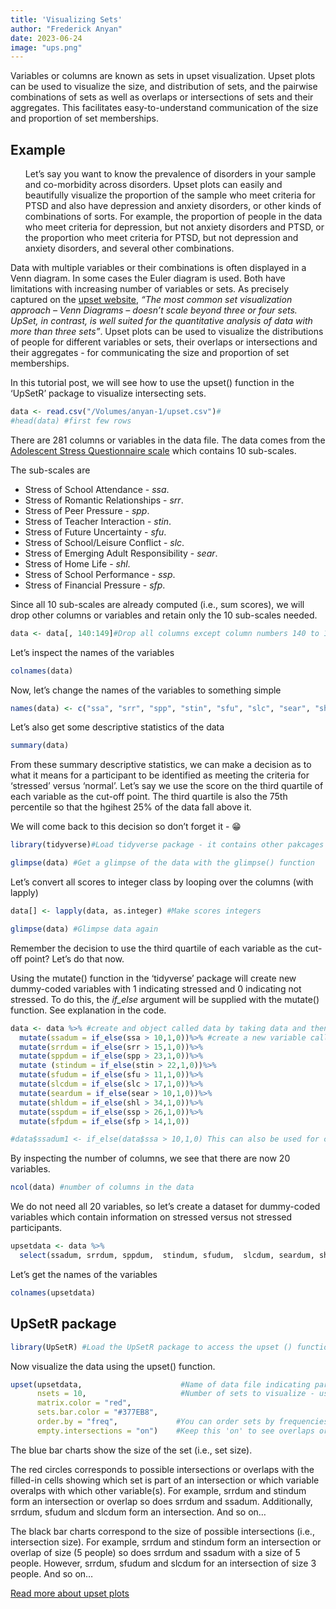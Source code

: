 ```yaml
---
title: 'Visualizing Sets'
author: "Frederick Anyan"
date: 2023-06-24
image: "ups.png"
---
```

Variables or columns are known as sets in upset visualization. Upset plots can be used to visualize the size, and distribution of sets, and the pairwise combinations of sets as well as overlaps or intersections of sets and their aggregates. This facilitates easy-to-understand communication of the size and proportion of set memberships. 

## Example
<ul> Let's say you want to know the prevalence of disorders in your sample and co-morbidity across disorders. Upset plots can easily and beautifully visualize the proportion of the sample who meet criteria for PTSD and also have depression and anxiety disorders, or other kinds of combinations of sorts. For example, the proportion of people in the data who meet criteria for depression, but not anxiety disorders and PTSD, or the proportion who meet criteria for PTSD, but not depression and anxiety disorders, and several other combinations. </ul>

Data with multiple variables or their combinations is often displayed in a Venn diagram. In some cases the Euler diagram is used. Both have limitations with increasing number of variables or sets. As precisely captured on the [upset website](https://upset.app), _"The most common set visualization approach – Venn Diagrams – doesn’t scale beyond three or four sets. UpSet, in contrast, is well suited for the quantitative analysis of data with more than three sets"_. Upset plots can be used to visualize the distributions of people for different variables or sets, their overlaps or intersections and their aggregates - for communicating the size and proportion of set memberships. 

In this tutorial post, we will see how to use the upset() function in the 'UpSetR' package to visualize intersecting sets.  
```r
data <- read.csv("/Volumes/anyan-1/upset.csv")#
#head(data) #first few rows
```

There are 281 columns or variables in the data file. The data comes from the [Adolescent Stress Questionnaire scale](https://doi.org/10.1016/j.adolescence.2006.04.004) which contains 10 sub-scales.

The sub-scales are 
<ul>
 <li>Stress of School Attendance - _ssa_.</li> 
 <li>Stress of Romantic Relationships - _srr_.</li> 
 <li>Stress of Peer Pressure - _spp_.</li> 
 <li>Stress of Teacher Interaction - _stin_.</li> 
 <li>Stress of Future Uncertainty - _sfu_.</li> 
 <li>Stress of School/Leisure Conflict - _slc_.</li> 
 <li>Stress of Emerging Adult Responsibility - _sear_.</li> 
 <li>Stress of Home Life - _shl_.</li> 
 <li>Stress of School Performance - _ssp_.</li> 
 <li>Stress of Financial Pressure - _sfp_.</li> 
</ul>

Since all 10 sub-scales are already computed (i.e., sum scores), we will drop other columns or variables and retain only the 10 sub-scales needed. 
```r
data <- data[, 140:149]#Drop all columns except column numbers 140 to 149 which contains the 10 sub-scales
```

Let's inspect the names of the variables
```r
colnames(data)
```

Now, let's change the names of the variables to something simple
```r
names(data) <- c("ssa", "srr", "spp", "stin", "sfu", "slc", "sear", "shl", "ssp", "sfp")
```

Let's also get some descriptive statistics of the data
```r
summary(data)
```
From these summary descriptive statistics, we can make a decision as to what it means for a participant to be identified as meeting the criteria for 'stressed' versus 'normal'. Let's say we use the score on the third quartile of each variable as the cut-off point. The third quartile is also the 75th percentile so that the hgihest 25% of the data fall above it. 

We will come back to this decision so don't forget it - 😁

```r
library(tidyverse)#Load tidyverse package - it contains other pakcages too
```


```r
glimpse(data) #Get a glimpse of the data with the glimpse() function
```
Let's convert all scores to integer class by looping over the columns (with lapply)
```r
data[] <- lapply(data, as.integer) #Make scores integers
```


```r
glimpse(data) #Glimpse data again
```
Remember the decision to use the third quartile of each variable as the cut-off point?
Let's do that now.

Using the mutate() function in the 'tidyverse' package will create new dummy-coded variables with 1 indicating stressed and 0 indicating not stressed. To do this, the _if_else_ argument will be supplied with the mutate() function. See explanation in the code.

```r
data <- data %>% #create and object called data by taking data and then (or pipe)...
  mutate(ssadum = if_else(ssa > 10,1,0))%>% #create a new variable called ssadum. If the score on the ssa variable is greater than 10 give ssadum 1, otherwise give ssadum 0
  mutate(srrdum = if_else(srr > 15,1,0))%>%
  mutate(sppdum = if_else(spp > 23,1,0))%>%
  mutate (stindum = if_else(stin > 22,1,0))%>%
  mutate(sfudum = if_else(sfu > 11,1,0))%>%
  mutate(slcdum = if_else(slc > 17,1,0))%>%
  mutate(seardum = if_else(sear > 10,1,0))%>%
  mutate(shldum = if_else(shl > 34,1,0))%>%
  mutate(sspdum = if_else(ssp > 26,1,0))%>%
  mutate(sfpdum = if_else(sfp > 14,1,0))

#data$ssadum1 <- if_else(data$ssa > 10,1,0) This can also be used for creating new dummy variables
```

By inspecting the number of columns, we see that there are now 20 variables.
```r
ncol(data) #number of columns in the data
```

We do not need all 20 variables, so let's create a dataset for dummy-coded variables which contain information on stressed versus not stressed participants.
```r
upsetdata <- data %>%
  select(ssadum, srrdum, sppdum,  stindum, sfudum,  slcdum, seardum, shldum, sspdum, sfpdum)
```

Let's get the names of the variables
```r
colnames(upsetdata)
```

## UpSetR package 
```r
library(UpSetR) #Load the UpSetR package to access the upset () function
```

Now visualize the data using the upset() function. 
```r
upset(upsetdata,                      #Name of data file indicating participants meeting criteria versus not meeting criteria - 0, 1 - binary coded
      nsets = 10,                     #Number of sets to visualize - usually the number of variables in the data file
      matrix.color = "red", 
      sets.bar.color = "#377EB8", 
      order.by = "freq",             #You can order sets by frequencies 
      empty.intersections = "on")    #Keep this 'on' to see overlaps or intersections that are empty. 
```
The blue bar charts show the size of the set (i.e., set size). 

The red circles corresponds to possible intersections or overlaps with the filled-in cells showing which set is part of an intersection or which variable overalps with which other variable(s). For example, srrdum and stindum form an intersection or overlap so does srrdum and ssadum. Additionally, srrdum, sfudum and slcdum form an intersection. And so on... 

The black bar charts correspond to the size of possible intersections (i.e., intersection size). For example, srrdum and stindum form an intersection or overlap of size (5 people) so does srrdum and ssadum with a size of 5 people. However, srrdum, sfudum and slcdum for an intersection of size 3 people. And so on... 

[Read more about upset plots](https://upset.app/advanced/) 
